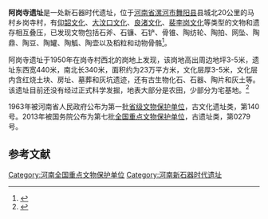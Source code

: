 {{文物保护单位
| 级别 = 全国
| 名称 = 阿岗寺遗址
| 图片 = 
| 所在 = [[河南省|河南省]][[舞阳县|舞阳县]][[马村乡_(舞阳县)|马村乡]]岗寺村
| 分类 = 古遗址
| 时代 = 新石器时代
| 编号 = 7-0279
| 登录 = 2013年3月5日
}}

{{文物保护单位
| 级别 = 省级
| 省区市 = 河南省
| 图片 = 
| 名称 = 阿岗寺遗址
| 编号 = 1-140
| 分类 = 古文化遗址
| 时代 = 新石器时代
| 所在 = [[河南省|河南省]][[舞阳县|舞阳县]][[马村乡_(舞阳县)|马村乡]]岗寺村
| 登录 = 1956年
}}


'''阿岗寺遗址'''是一处新石器时代遗址，位于[[河南省|河南省]][[漯河市|漯河市]][[舞阳县|舞阳县]]县城北20公里的马村乡岗寺村，有[[仰韶文化|仰韶文化]]、[[大汶口文化|大汶口文化]]、[[良渚文化|良渚文化]]、[[裴李岗文化|裴李岗文化]]等类型的文物和遗存相互叠压，已发现文物包括石斧、石镰、石铲、骨锥、陶纺轮、陶拍、网坠、陶鼎、陶豆、陶罐、陶觚、陶壶以及稻粒和动物骨骼<ref>{{cite web |title=阿岗寺遗址 |url=http://www.jiahugov.cn/qiantai/xxymian.jsp?id=552 |publisher=舞阳贾湖遗址阿岗寺遗址管委会 |accessdate=2021-02-09 |archiveurl=https://web.archive.org/web/20210209011503/http://www.jiahugov.cn/qiantai/xxymian.jsp?id=552 |archivedate=2021-02-09}}</ref>。

阿岗寺遗址于1950年在岗寺村西北的岗地上发现，该岗地高出周边地坪3-5米，遗址东西宽440米，南北长340米，面积约为23万平方米，文化层厚3-5米，文化层内含红烧土块、房址、墓葬和灰坑遗迹，还有古生物化石、石器、陶片和灰土等。该遗址目前还没有经过正式科学发掘，地表大部分是农田，少部分为宅基地。<ref>{{cite web |title=阿岗寺遗址保护规划立项报告 |url=http://www.jiahugov.cn/qiantai/xxymian.jsp?id=129 |publisher=舞阳贾湖遗址阿岗寺遗址管委会 |accessdate=2021-02-09 |archiveurl=https://web.archive.org/web/20210209013200/http://www.jiahugov.cn/qiantai/xxymian.jsp?id=129 |archivedate=2021-02-09}}</ref>

1963年被河南省人民政府公布为第一批[[河南省文物保护单位|省级文物保护单位]]，古文化遗址类，第140号。2013年被国务院公布为第七批[[全国重点文物保护单位|全国重点文物保护单位]]，古遗址类，第0279号。

==参考文献==
{{reflist}}

{{河南全国重点文物保护单位}}

[[Category:河南全国重点文物保护单位|Category:河南全国重点文物保护单位]]
[[Category:河南新石器时代遗址|Category:河南新石器时代遗址]]